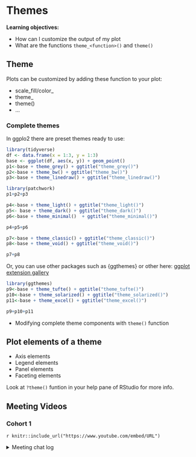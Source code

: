 # Themes

**Learning objectives:**


- How can I customize the output of my plot
- What are the functions `theme_<function>()` and `theme()`

## Theme


Plots can be customized by adding these function to your plot:

- scale_fill/color_<function>
- theme_<function>
- theme()
- ...

### Complete themes

In ggplo2 there are preset themes ready to use:
```r
library(tidyverse)
df <- data.frame(x = 1:3, y = 1:3)
base <- ggplot(df, aes(x, y)) + geom_point()
p1<-base + theme_grey() + ggtitle("theme_grey()")
p2<-base + theme_bw() + ggtitle("theme_bw()")
p3<-base + theme_linedraw() + ggtitle("theme_linedraw()")

library(patchwork)
p1+p2+p3
```

```r
p4<-base + theme_light() + ggtitle("theme_light()")
p5<- base + theme_dark() + ggtitle("theme_dark()")
p6<-base + theme_minimal()  + ggtitle("theme_minimal()")

p4+p5+p6
```


```r
p7<-base + theme_classic() + ggtitle("theme_classic()")
p8<-base + theme_void() + ggtitle("theme_void()")

p7+p8
```

Or, you can use other packages such as {ggthemes} or other here: [ggplot extension gallery](https://exts.ggplot2.tidyverse.org/gallery/)

```r
library(ggthemes)
p9<-base + theme_tufte() + ggtitle("theme_tufte()")
p10<-base + theme_solarized() + ggtitle("theme_solarized()")
p11<-base + theme_excel() + ggtitle("theme_excel()") 

p9+p10+p11
```

- Modifying complete theme components with `theme()` function

## Plot elements of a theme

- Axis elements
- Legend elements
- Panel elements
- Faceting elements

Look at `?theme()` funtion in your help pane of RStudio for more info.

## Meeting Videos

### Cohort 1

`r knitr::include_url("https://www.youtube.com/embed/URL")`

<details>
  <summary> Meeting chat log </summary>
  
```
```
</details>
